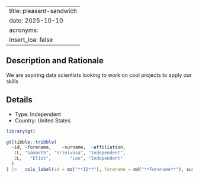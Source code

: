 
---
title: pleasant-sandwich
date: 2025-10-10
acronyms:
  insert_loa: false
---

## Description and Rationale

We are aspiring data scientists looking to work on cool projects to apply our skills

## Details

* Type: Independent
* Country: United States

```r
library(gt)

gt(tibble::tribble(
  ~id, ~forename,    ~surname,  ~affiliation,
   1L, "Samarth", "Srinivasa", "Independent",
   2L,   "Eliot",       "Lee", "Independent"
  )
) |>   cols_label(id = md("**ID**"), forename = md("**Forename**"), surname ~ md("**Surname**"), affiliation ~ md("**Affiliation**"))
```
